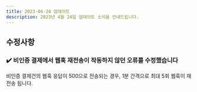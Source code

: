 ```yaml
---
title: 2023-04-24 업데이트
description: 2023년 4월 24일 업데이트 소식을 안내드립니다.
---
```



<Banner />

## 수정사항

### ✔️ 비인증 결제에서 웹훅 재전송이 작동하지 않던 오류를 수정했습니다

비인증 결제건의 웹훅 응답이 500으로 전송되는 경우, 1분 간격으로 최대 5회 웹훅이 재전송 됩니다.

<Footer date="2023년 4월 27일" />
